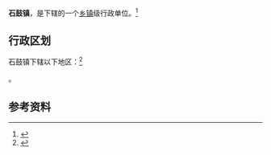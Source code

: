 {{中国乡级行政区|61/03/02/101/000}}

'''石鼓镇'''，是{{PRC admin/fullname|61/03/02/101/000|3}}下辖的一个[[乡镇|乡镇]]级行政单位。<ref>{{PRC admin/ref sgc|{{PRC admin/parent|61/03/02/101/000}}}}</ref>

== 行政区划 ==

石鼓镇下辖以下地区：<ref>{{PRC admin/ref sgc|61/03/02/101/000}}</ref>

{{PRC admin/children|61/03/02/101/000}}。

== 参考资料 ==

{{reflist}}

{{行政区划小作品}}
{{PRC admin/navcat|61/03/02/101/000}}